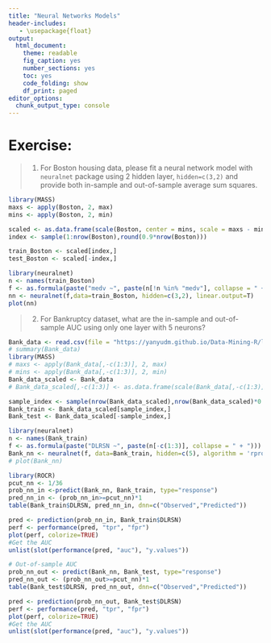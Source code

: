 ```yaml
---
title: "Neural Networks Models"
header-includes:
   - \usepackage{float}
output: 
  html_document: 
    theme: readable
    fig_caption: yes
    number_sections: yes
    toc: yes
    code_folding: show
    df_print: paged
editor_options: 
  chunk_output_type: console
---
```


# **Exercise:** 

> 1. For Boston housing data, please fit a neural network model with `neuralnet` package using 2 hidden layer, `hidden=c(3,2)` and provide both in-sample and out-of-sample average sum squares. 

```r
library(MASS)
maxs <- apply(Boston, 2, max) 
mins <- apply(Boston, 2, min)

scaled <- as.data.frame(scale(Boston, center = mins, scale = maxs - mins))
index <- sample(1:nrow(Boston),round(0.9*nrow(Boston)))

train_Boston <- scaled[index,]
test_Boston <- scaled[-index,]

library(neuralnet)
n <- names(train_Boston)
f <- as.formula(paste("medv ~", paste(n[!n %in% "medv"], collapse = " + ")))
nn <- neuralnet(f,data=train_Boston, hidden=c(3,2), linear.output=T)
plot(nn)
```

> 2. For Bankruptcy dataset, what are the in-sample and out-of-sample AUC using only one layer with 5 neurons? 

```r
Bank_data <- read.csv(file = "https://yanyudm.github.io/Data-Mining-R/lecture/data/bankruptcy.csv", header=T)
# summary(Bank_data)
library(MASS)
# maxs <- apply(Bank_data[,-c(1:3)], 2, max) 
# mins <- apply(Bank_data[,-c(1:3)], 2, min)
Bank_data_scaled <- Bank_data
# Bank_data_scaled[,-c(1:3)] <- as.data.frame(scale(Bank_data[,-c(1:3)], center = mins, scale = maxs - mins))

sample_index <- sample(nrow(Bank_data_scaled),nrow(Bank_data_scaled)*0.70)
Bank_train <- Bank_data_scaled[sample_index,]
Bank_test <- Bank_data_scaled[-sample_index,]

library(neuralnet)
n <- names(Bank_train)
f <- as.formula(paste("DLRSN ~", paste(n[-c(1:3)], collapse = " + ")))
Bank_nn <- neuralnet(f, data=Bank_train, hidden=c(5), algorithm = 'rprop+', linear.output=T, likelihood = T)
# plot(Bank_nn)

library(ROCR)
pcut_nn <- 1/36
prob_nn_in <-predict(Bank_nn, Bank_train, type="response")
pred_nn_in <- (prob_nn_in>=pcut_nn)*1
table(Bank_train$DLRSN, pred_nn_in, dnn=c("Observed","Predicted"))

pred <- prediction(prob_nn_in, Bank_train$DLRSN)
perf <- performance(pred, "tpr", "fpr")
plot(perf, colorize=TRUE)
#Get the AUC
unlist(slot(performance(pred, "auc"), "y.values"))

# Out-of-sample AUC
prob_nn_out <- predict(Bank_nn, Bank_test, type="response")
pred_nn_out <- (prob_nn_out>=pcut_nn)*1
table(Bank_test$DLRSN, pred_nn_out, dnn=c("Observed","Predicted"))

pred <- prediction(prob_nn_out, Bank_test$DLRSN)
perf <- performance(pred, "tpr", "fpr")
plot(perf, colorize=TRUE)
#Get the AUC
unlist(slot(performance(pred, "auc"), "y.values"))
```